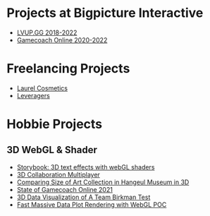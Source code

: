 # Projects at Bigpicture Interactive

- [LVUP.GG 2018-2022](/works/lvup-gg)
- [Gamecoach Online 2020-2022](/works/gamecoach-online)

# Freelancing Projects

- [Laurel Cosmetics](/works/laurel-cosmetic)
- [Leveragers](/works/leveragers)

# Hobbie Projects

## 3D WebGL & Shader

- [Storybook: 3D text effects with webGL shaders](/works/3d-text-effects)
- [3D Collaboration Multiplayer](/works/3d-collab)
- [Comparing Size of Art Collection in Hangeul Museum in 3D](/works/art-collection-hangeul-museum)
- [State of Gamecoach Online 2021](/works/gamecoach-online-state-2021)
- [3D Data Visualization of A Team Birkman Test](/works/3d-team-birkman)
- [Fast Massive Data Plot Rendering with WebGL POC](/works/massive-dataplots)

